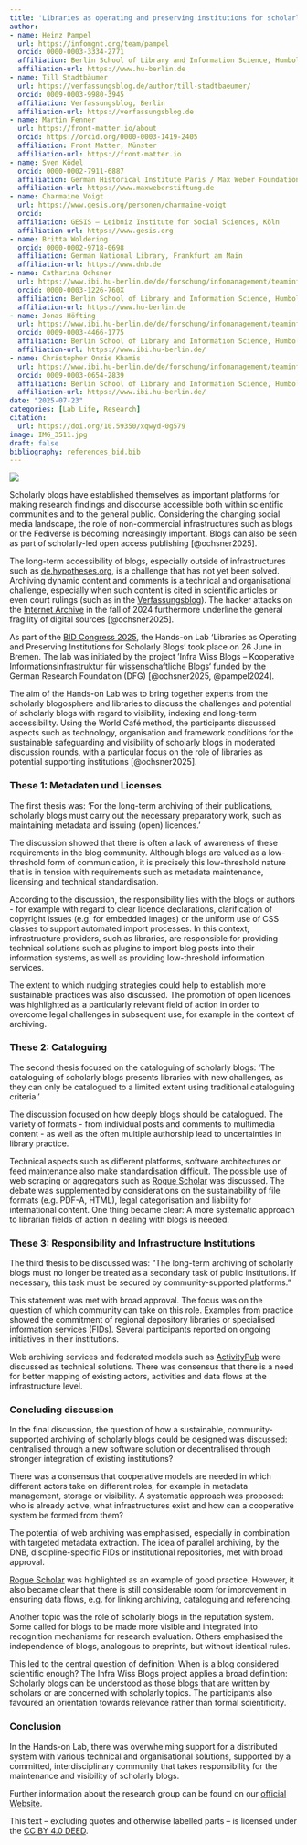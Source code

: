 ```yaml
---
title: 'Libraries as operating and preserving institutions for scholarly blogs: Report on a Hands-on Lab at the 113th Bibliocon'
author:
- name: Heinz Pampel
  url: https://infomgnt.org/team/pampel
  orcid: 0000-0003-3334-2771
  affiliation: Berlin School of Library and Information Science, Humboldt-Universität zu Berlin
  affiliation-url: https://www.hu-berlin.de
- name: Till Stadtbäumer
  url: https://verfassungsblog.de/author/till-stadtbaeumer/
  orcid: 0009-0003-9980-3945
  affiliation: Verfassungsblog, Berlin
  affiliation-url: https://verfassungsblog.de
- name: Martin Fenner
  url: https://front-matter.io/about
  orcid: https://orcid.org/0000-0003-1419-2405 
  affiliation: Front Matter, Münster
  affiliation-url: https://front-matter.io
- name: Sven Ködel
  orcid: 0000-0002-7911-6887
  affiliation: German Historical Institute Paris / Max Weber Foundation
  affiliation-url: https://www.maxweberstiftung.de
- name: Charmaine Voigt
  url: https://www.gesis.org/personen/charmaine-voigt
  orcid: 
  affiliation: GESIS – Leibniz Institute for Social Sciences, Köln
  affiliation-url: https://www.gesis.org
- name: Britta Woldering
  orcid: 0000-0002-9718-0698
  affiliation: German National Library, Frankfurt am Main
  affiliation-url: https://www.dnb.de
- name: Catharina Ochsner
  url: https://www.ibi.hu-berlin.de/de/forschung/infomanagement/teaminfomanagement
  orcid: 0000-0003-1226-760X
  affiliation: Berlin School of Library and Information Science, Humboldt-Universität zu Berlin
  affiliation-url: https://www.hu-berlin.de
- name: Jonas Höfting
  url: https://www.ibi.hu-berlin.de/de/forschung/infomanagement/teaminfomanagement
  orcid: 0009-0003-4466-1775
  affiliation: Berlin School of Library and Information Science, Humboldt-Universität zu Berlin
  affiliation-url: https://www.ibi.hu-berlin.de/
- name: Christopher Onzie Khamis
  url: https://www.ibi.hu-berlin.de/de/forschung/infomanagement/teaminfomanagement
  orcid: 0009-0003-0654-2839
  affiliation: Berlin School of Library and Information Science, Humboldt-Universität zu Berlin
  affiliation-url: https://www.ibi.hu-berlin.de/
date: "2025-07-23"
categories: [Lab Life, Research]
citation:
  url: https://doi.org/10.59350/xqwyd-0g579
image: IMG_3511.jpg
draft: false
bibliography: references_bid.bib
---
```


![](IMG_3511.jpg)

Scholarly blogs have established themselves as important platforms for making research findings and discourse accessible both within scientific communities and to the general public. Considering the changing social media landscape, the role of non-commercial infrastructures such as blogs or the Fediverse is becoming increasingly important. Blogs can also be seen as part of scholarly-led open access publishing [@ochsner2025].

The long-term accessibility of blogs, especially outside of infrastructures such as [de.hypotheses.org](https://de.hypotheses.org/), is a challenge that has not yet been solved. Archiving dynamic content and comments is a technical and organisational challenge, especially when such content is cited in scientific articles or even court rulings (such as in the [Verfassungsblog](https://verfassungsblog.de)). The hacker attacks on the [Internet Archive](https://archive.org/) in the fall of 2024 furthermore underline the general fragility of digital sources [@ochsner2025].

As part of the [BID Congress 2025](https://bid-kongress2025.de/), the Hands-on Lab ‘Libraries as Operating and Preserving Institutions for Scholarly Blogs’ took place on 26 June in Bremen. The lab was initiated by the project ‘Infra Wiss Blogs – Kooperative Informationsinfrastruktur für wissenschaftliche Blogs‘ funded by the German Research Foundation (DFG) [@ochsner2025, @pampel2024].

The aim of the Hands-on Lab was to bring together experts from the scholarly blogosphere and libraries to discuss the challenges and potential of scholarly blogs with regard to visibility, indexing and long-term accessibility. Using the World Café method, the participants discussed aspects such as technology, organisation and framework conditions for the sustainable safeguarding and visibility of scholarly blogs in moderated discussion rounds, with a particular focus on the role of libraries as potential supporting institutions [@ochsner2025].

### These 1: Metadaten und Licenses

The first thesis was: ‘For the long-term archiving of their publications, scholarly blogs must carry out the necessary preparatory work, such as maintaining metadata and issuing (open) licences.’

The discussion showed that there is often a lack of awareness of these requirements in the blog community. Although blogs are valued as a low-threshold form of communication, it is precisely this low-threshold nature that is in tension with requirements such as metadata maintenance, licensing and technical standardisation.

According to the discussion, the responsibility lies with the blogs or authors - for example with regard to clear licence declarations, clarification of copyright issues (e.g. for embedded images) or the uniform use of CSS classes to support automated import processes. In this context, infrastructure providers, such as libraries, are responsible for providing technical solutions such as plugins to import blog posts into their information systems, as well as providing low-threshold information services.

The extent to which nudging strategies could help to establish more sustainable practices was also discussed. The promotion of open licences was highlighted as a particularly relevant field of action in order to overcome legal challenges in subsequent use, for example in the context of archiving.

### These 2: Cataloguing

The second thesis focused on the cataloguing of scholarly blogs: ‘The cataloguing of scholarly blogs presents libraries with new challenges, as they can only be catalogued to a limited extent using traditional cataloguing criteria.’

The discussion focused on how deeply blogs should be catalogued. The variety of formats - from individual posts and comments to multimedia content - as well as the often multiple authorship lead to uncertainties in library practice.

Technical aspects such as different platforms, software architectures or feed maintenance also make standardisation difficult. The possible use of web scraping or aggregators such as [Rogue Scholar](https://rogue-scholar.org) was discussed. The debate was supplemented by considerations on the sustainability of file formats (e.g. PDF-A, HTML), legal categorisation and liability for international content. One thing became clear: A more systematic approach to librarian fields of action in dealing with blogs is needed.

### These 3: Responsibility and Infrastructure Institutions

The third thesis to be discussed was: "The long-term archiving of scholarly blogs must no longer be treated as a secondary task of public institutions. If necessary, this task must be secured by community-supported platforms."

This statement was met with broad approval. The focus was on the question of which community can take on this role. Examples from practice showed the commitment of regional depository libraries or specialised information services (FIDs). Several participants reported on ongoing initiatives in their institutions.

Web archiving services and federated models such as [ActivityPub](https://www.w3.org/TR/activitypub/) were discussed as technical solutions. There was consensus that there is a need for better mapping of existing actors, activities and data flows at the infrastructure level.

### Concluding discussion

In the final discussion, the question of how a sustainable, community-supported archiving of scholarly blogs could be designed was discussed: centralised through a new software solution or decentralised through stronger integration of existing institutions?

There was a consensus that cooperative models are needed in which different actors take on different roles, for example in metadata management, storage or visibility. A systematic approach was proposed: who is already active, what infrastructures exist and how can a cooperative system be formed from them?

The potential of web archiving was emphasised, especially in combination with targeted metadata extraction. The idea of parallel archiving, by the DNB, discipline-specific FIDs or institutional repositories, met with broad approval.

[Rogue Scholar](https://rogue-scholar.org) was highlighted as an example of good practice. However, it also became clear that there is still considerable room for improvement in ensuring data flows, e.g. for linking archiving, cataloguing and referencing.

Another topic was the role of scholarly blogs in the reputation system. Some called for blogs to be made more visible and integrated into recognition mechanisms for research evaluation. Others emphasised the independence of blogs, analogous to preprints, but without identical rules.

This led to the central question of definition: When is a blog considered scientific enough? The Infra Wiss Blogs project applies a broad definition: Scholarly blogs can be understood as those blogs that are written by scholars or are concerned with scholarly topics. The participants also favoured an orientation towards relevance rather than formal scientificity.

### Conclusion

In the Hands-on Lab, there was overwhelming support for a distributed system with various technical and organisational solutions, supported by a committed, interdisciplinary community that takes responsibility for the maintenance and visibility of scholarly blogs.

Further information about the research group can be found on our [official Website](http://hu.berlin/infomgnt).

This text – excluding quotes and otherwise labelled parts – is licensed under the [CC BY 4.0 DEED](https://creativecommons.org/licenses/by/4.0/deed.de).
